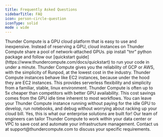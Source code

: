 ```yaml
---
title: Frequently Asked Questions
sidebarTitle: FAQ
icon: person-circle-question
iconType: solid
mode : wide
---
```

<AccordionGroup>
  <Accordion title="What is Thunder Compute?">
  Thunder Compute is a GPU cloud platform that is easy to use and inexpensive. Instead of reserving a GPU, cloud instances on Thunder Compute share a pool of network-attached GPUs.
  </Accordion>
  <Accordion title="How do I use Thunder Compute?">
    pip install "tnr" python package and follow our [quickstart guide](https://www.thundercompute.com/docs/quickstart) to run your code in under a minute.
  </Accordion>
  <Accordion title="Why should I use Thunder Compute?">
  Thunder Compute gives you the reliability of GCP or AWS, with the simplicity of Runpod, at the lowest cost in the industry.
  </Accordion>
  <Accordion title="How does developing with Thunder Compute compare to serverless GPU platforms?">
  Thunder Compute instances behave like EC2 instances, because under the hood they are EC2 instances. This provides serverless flexibility and simplicity from a familiar, stable, linux environment.
  </Accordion>
  <Accordion title="How much does Thunder Compute cost to use? Can I even get GPUs?">
  Thunder Compute is often up to 5x cheaper than competitors with better GPU availability. This cost savings comes from the GPU idle time inherent to most workflows. You can leave your Thunder Compute instance running without paying for the idle GPU to develop, run notebooks, and debug without worrying about racking up your cloud bill.
  </Accordion>
  <Accordion title="I already have most of my infra on prem or in another cloud, can I use Thunder Compute?">
  Yes, this is what our enterprise solutions are built for! Our team of engineers can tailor Thunder Compute to work within your data center or VPC to save cost and automate your infrastructure management. Contact us at support@thundercompute.com to discuss your specific requirements.
  </Accordion>
</AccordionGroup>

